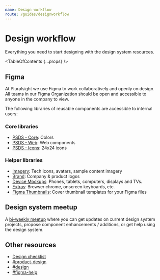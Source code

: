 ```yaml
---
name: Design workflow
route: /guides/designworkflow
---
```


# Design workflow

<Intro>
  Everything you need to start designing with the design system resources.
</Intro>

<TableOfContents {...props} />

## Figma

At Pluralsight we use Figma to work collaboratively and openly on design. All teams in our Figma Organization should be open and accessible to anyone in the company to view.

The following libraries of reusable components are accessible to internal users:

### Core libraries

- [PSDS - Core](https://www.figma.com/file/S9QHDvzv20ut7ICalO8cFV/PSDS-Core): Colors
- [PSDS - Web](https://www.figma.com/file/YsTklBecdddy9RZ3HXddIseD/PSDS-Web): Web components
- [PSDS - Icons](https://www.figma.com/file/HVFUT0XlrkfsTMde6PMWLITj/PSDS-Icons): 24x24 icons

### Helper libraries

- [Imagery](https://www.figma.com/file/K575lLx48kMoPQGDlbdiWXv7/%CE%9E-PSDS-Imagery): Tech icons, avatars, sample content imagery
- [Brand](https://www.figma.com/file/DYZV1wR89TxDo63lEngOLvwm/%CE%9E-PSDS-Brand): Company & product logos
- [Device Mockups](https://www.figma.com/file/Pzs0dRGr79QgUI6QbKbbG6zu/%CE%9E-Device-Mockups): Phones, tablets, computers, displays and TVs.
- [Extras](https://www.figma.com/file/U7JwbMLo37WPhu3StSq86Kyt/%CE%9E-PSDS-Extras): Browser chrome, onscreen keyboards, etc.
- [Figma Thumbnails](https://www.figma.com/file/ERFURfSVuAuyxVEEP2VA8u/%CE%9E-Figma-Thumbnails): Cover thumbnail templates for your Figma files

## Design system meetup

A [bi-weekly meetup](https://docs.google.com/document/d/1_BsS10-NKfBB-W5T_kyMRiWyoI6_jp7VViIDFj5BfcU/edit#) where you can get updates on current design system projects, propose component enhancements / additions, or get help using the design system.

## Other resources

- [Design checklist](https://www.figma.com/file/bxiw78fY6XT85NLl9PHDqy/Design-Checklist?node-id=0%3A1&viewport=688%2C290%2C0.47337278723716736)
- [#product-design](https://pluralsight.slack.com/archives/G03UDEREZ)
- [#design](https://pluralsight.slack.com/archives/C036M2054)
- [#figma-help](https://pluralsight.slack.com/archives/CGGR66M9T)
